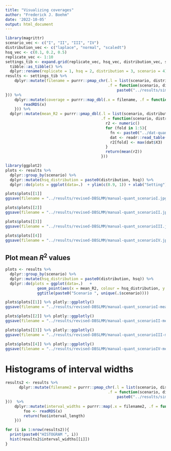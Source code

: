 ```yaml
---
title: "Visualizing coverages"
author: "Frederick J. Boehm"
date: '2022-10-05'
output: html_document
---
```


```r
library(magrittr)
scenario_vec <- c("I", "II", "III", "IV")
distribution_vec <- c("laplace", "normal", "scaledt")
hsq_vec <- c(0.1, 0.2, 0.5)
replicate_vec <- 1:10
settings_tib <- expand.grid(replicate_vec, hsq_vec, distribution_vec, scenario_vec) %>%
  tibble::as_tibble() %>%
  dplyr::rename(replicate = 1, hsq = 2, distribution = 3, scenario = 4)
results <- settings_tib %>%
    dplyr::mutate(filename = purrr::pmap_chr(.l = list(scenario, distribution, hsq, replicate), 
                                             .f = function(scenario, distribution, hsq, replicate){ 
                                                 paste0("../results/sims-manual-12500-5fold-scenario", scenario, "-", distribution, "-hsq", hsq, "-replicate", replicate, ".rds") 
})) %>%
    dplyr::mutate(coverage = purrr::map_dbl(.x = filename, .f = function(x){
        readRDS(x)
    })) %>%
  dplyr::mutate(mean_R2 = purrr::pmap_dbl(.l = list(scenario, distribution, hsq, replicate), 
                                          .f = function(scenario, distribution, hsq, replicate){
                                            r2 <- numeric()
                                            for (fold in 1:5){
                                              fn <- paste0("../dat-quant-5fold-manual-sim/DBSLMM/scenario", scenario, "/", distribution, "/hsq", hsq, "/summary_ukb_pheno", replicate, "_scenario", scenario, "_", distribution, "_hsq", hsq, "_fold", fold, "_res.r2")
                                              dat <- readr::read_table(file = fn, col_names = FALSE)
                                              r2[fold] <- max(dat$X3)
                                            }
                                            return(mean(r2))
                                          }))

```

```r
library(ggplot2)  
plots <- results %>%
  dplyr::group_by(scenario) %>%
  dplyr::mutate(hsq_distribution = paste0(distribution, hsq)) %>%
  dplyr::do(plots = ggplot(data=.)  + ylim(c(0.9, 1)) + xlab("Setting") + geom_boxplot(aes(x = hsq_distribution, y = coverage)) + geom_point(aes(x = hsq_distribution, y = coverage)) + ggtitle(paste0("Scenario ", unique(.$scenario))))
```

```r
plots$plots[[1]]
ggsave(filename = "../results/revised-DBSLMM/manual-quant_scenarioI.jpg")
```

```r
plots$plots[[2]]
ggsave(filename = "../results/revised-DBSLMM/manual-quant_scenarioII.jpg")
```

```r
plots$plots[[3]]
ggsave(filename = "../results/revised-DBSLMM/manual-quant_scenarioIII.jpg")
```


```r
plots$plots[[4]]
ggsave(filename = "../results/revised-DBSLMM/manual-quant_scenarioIV.jpg")
```

## Plot mean $R^2$ values

```r
plots <- results %>%
  dplyr::group_by(scenario) %>%
  dplyr::mutate(hsq_distribution = paste0(distribution, hsq)) %>%
  dplyr::do(plots = ggplot(data=.)   +
              geom_point(aes(x = mean_R2, colour = hsq_distribution, y = coverage)) +
              ggtitle(paste0("Scenario ", unique(.$scenario))))
```

```r
plots$plots[[1]] %>% plotly::ggplotly()
ggsave(filename = "../results/revised-DBSLMM/manual-quant_scenarioI-meanR2.jpg")
```

```r
plots$plots[[2]] %>% plotly::ggplotly()
ggsave(filename = "../results/revised-DBSLMM/manual-quant_scenarioII-meanR2.jpg")
```

```r
plots$plots[[3]] %>% plotly::ggplotly()
ggsave(filename = "../results/revised-DBSLMM/manual-quant_scenarioIII-meanR2.jpg")
```


```r
plots$plots[[4]] %>% plotly::ggplotly()
ggsave(filename = "../results/revised-DBSLMM/manual-quant_scenarioIV-meanR2.jpg")
```


# Histograms of interval widths

```r
results2 <- results %>%
      dplyr::mutate(filename2 = purrr::pmap_chr(.l = list(scenario, distribution, hsq, replicate), 
                                             .f = function(scenario, distribution, hsq, replicate){ 
                                                 paste0("../results/sims-manual-12500-5fold-interval-lengths-scenario", scenario, "-", distribution, "-hsq", hsq, "-replicate", replicate, ".rds") 
}))  %>%
    dplyr::mutate(interval_widths = purrr::map(.x = filename2, .f = function(x){
        foo <- readRDS(x)
        return(foo$interval_length)
    })) 
```

```r
for (i in 1:nrow(results2)){
  print(paste0("HISTOGRAM ", i))
  hist(results2$interval_widths[[i]])
}
```



